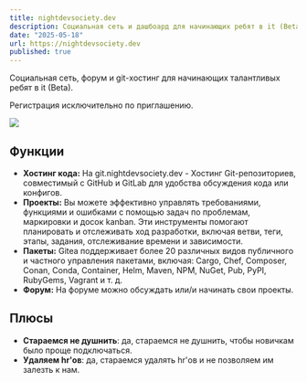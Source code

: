 ```yaml
---
title: nightdevsociety.dev
description: Социальная сеть и дашбоард для начинающих ребят в it (Beta).
date: "2025-05-18"
url: https://nightdevsociety.dev
published: true
---
```


Социальная сеть, форум и git-хостинг для начинающих талантливых ребят в it (Beta).

Регистрация исключительно по приглашению.

![](https://github.com/chronark/envshare/raw/main/img/envshare.png)

## Функции

- **Хостинг кода:** На git.nightdevsociety.dev - Хостинг Git-репозиториев, совместимый с GitHub и GitLab для удобства обсуждения кода или конфигов.
- **Проекты:** Вы можете эффективно управлять требованиями, функциями и ошибками с помощью задач по проблемам, маркировки и досок kanban. Эти инструменты помогают планировать и отслеживать ход разработки, включая ветви, теги, этапы, задания, отслеживание времени и зависимости.
- **Пакеты:** Gitea поддерживает более 20 различных видов публичного и частного управления пакетами, включая: Cargo, Chef, Composer, Conan, Conda, Container, Helm, Maven, NPM, NuGet, Pub, PyPI, RubyGems, Vagrant и т. д.
- **Форум:** На форуме можно обсуждать или/и начинать свои проекты.

## Плюсы
- **Стараемся не душнить**: да, стараемся не душнить, чтобы новичкам было проще подключаться.
- **Удаляем hr'ов**: да, стараемся удалять hr'ов и не позволяем им залезть к нам.
